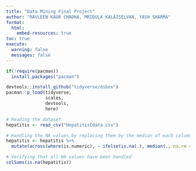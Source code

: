 ```yaml
---
title: "Data Mining Final Project"
author: "RAVLEEN KAUR CHADHA, MRIDULA KALAISELVAN, YASH SHARMA"
format:
  html:
    embed-resources: true
toc: true
execute: 
  warning: false
  messages: false
---
```


```r

if(!require(pacman)) 
  install.packages("pacman") 

devtools::install_github("tidyverse/dsbox") 
pacman::p_load(tidyverse, 
               scales, 
               devtools,
               here) 
```
```r
# Reading the dataset
hepatitis <- read_csv("HepatitisCdata.csv")
```
```r
# Handling the NA values by replacing them by the median of each column
hepatitis <- hepatitis %>%
  mutate(across(where(is.numeric), ~ ifelse(is.na(.), median(., na.rm = TRUE), .)))

# Verifying that all NA values have been handled
colSums(is.na(hepatitis))
```